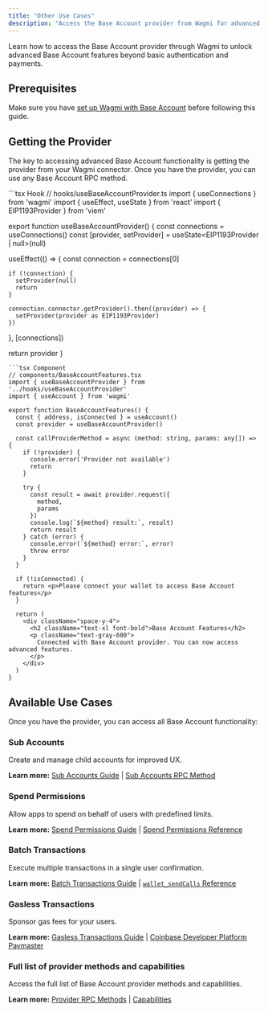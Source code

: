 ```yaml
---
title: "Other Use Cases"
description: "Access the Base Account provider from Wagmi for advanced functionality like Sub Accounts, Spend Permissions, and more"
---
```


Learn how to access the Base Account provider through Wagmi to unlock advanced Base Account features beyond basic authentication and payments.

## Prerequisites

Make sure you have [set up Wagmi with Base Account](/base-account/framework-integrations/wagmi/setup) before following this guide.

## Getting the Provider

The key to accessing advanced Base Account functionality is getting the provider from your Wagmi connector. Once you have the provider, you can use any Base Account RPC method.

<CodeGroup>
```tsx Hook
// hooks/useBaseAccountProvider.ts
import { useConnections } from 'wagmi'
import { useEffect, useState } from 'react'
import { EIP1193Provider } from 'viem'

export function useBaseAccountProvider() {
  const connections = useConnections()
  const [provider, setProvider] = useState<EIP1193Provider | null>(null)

  useEffect(() => {
    const connection = connections[0]

    if (!connection) {
      setProvider(null)
      return
    }

    connection.connector.getProvider().then((provider) => {
      setProvider(provider as EIP1193Provider)
    })
  }, [connections])

  return provider
}
```
```tsx Component
// components/BaseAccountFeatures.tsx
import { useBaseAccountProvider } from '../hooks/useBaseAccountProvider'
import { useAccount } from 'wagmi'

export function BaseAccountFeatures() {
  const { address, isConnected } = useAccount()
  const provider = useBaseAccountProvider()

  const callProviderMethod = async (method: string, params: any[]) => {
    if (!provider) {
      console.error('Provider not available')
      return
    }

    try {
      const result = await provider.request({
        method,
        params
      })
      console.log(`${method} result:`, result)
      return result
    } catch (error) {
      console.error(`${method} error:`, error)
      throw error
    }
  }

  if (!isConnected) {
    return <p>Please connect your wallet to access Base Account features</p>
  }

  return (
    <div className="space-y-4">
      <h2 className="text-xl font-bold">Base Account Features</h2>
      <p className="text-gray-600">
        Connected with Base Account provider. You can now access advanced features.
      </p>
    </div>
  )
}
```
</CodeGroup>

## Available Use Cases

Once you have the provider, you can access all Base Account functionality:

### Sub Accounts
Create and manage child accounts for improved UX.

**Learn more:** [Sub Accounts Guide](/base-account/improve-ux/sub-accounts) | [Sub Accounts RPC Method](/base-account/reference/core/provider-rpc-methods/wallet_addSubAccount)

### Spend Permissions
Allow apps to spend on behalf of users with predefined limits.

**Learn more:** [Spend Permissions Guide](/base-account/improve-ux/spend-permissions) | [Spend Permissions Reference](/base-account/reference/spend-permission-utilities/requestSpendPermission)

### Batch Transactions
Execute multiple transactions in a single user confirmation.

**Learn more:** [Batch Transactions Guide](/base-account/improve-ux/batch-transactions) | [`wallet_sendCalls` Reference](/base-account/reference/core/provider-rpc-methods/wallet_sendCalls)

### Gasless Transactions
Sponsor gas fees for your users.

**Learn more:** [Gasless Transactions Guide](/base-account/improve-ux/sponsor-gas/paymaster) | [Coinbase Developer Platform Paymaster](https://docs.cdp.coinbase.com/paymaster/introduction/welcome)

### Full list of provider methods and capabilities
Access the full list of Base Account provider methods and capabilities.

**Learn more:** [Provider RPC Methods](/base-account/reference/core/provider-rpc-methods/request-overview) | [Capabilities](/base-account/reference/core/capabilities/overview)